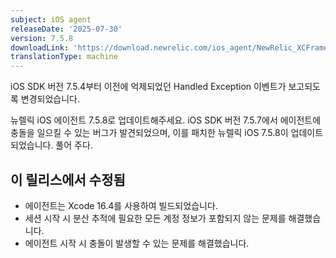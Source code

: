 ```yaml
---
subject: iOS agent
releaseDate: '2025-07-30'
version: 7.5.8
downloadLink: 'https://download.newrelic.com/ios_agent/NewRelic_XCFramework_Agent_7.5.8.zip'
translationType: machine
---
```


<Callout variant="important">
  iOS SDK 버전 7.5.4부터 이전에 억제되었던 Handled Exception 이벤트가 보고되도록 변경되었습니다.

  뉴렐릭 iOS 에이전트 7.5.8로 업데이트해주세요. iOS SDK 버전 7.5.7에서 에이전트에 충돌을 일으킬 수 있는 버그가 발견되었으며, 이를 패치한 뉴렐릭 iOS 7.5.8이 업데이트되었습니다. 풀어 주다.
</Callout>

## 이 릴리스에서 수정됨

* 에이전트는 Xcode 16.4를 사용하여 빌드되었습니다.
* 세션 시작 시 분산 추적에 필요한 모든 계정 정보가 포함되지 않는 문제를 해결했습니다.
* 에이전트 시작 시 충돌이 발생할 수 있는 문제를 해결했습니다.